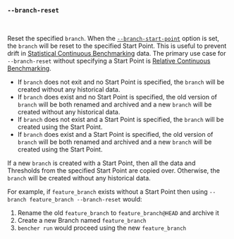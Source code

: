 
### `--branch-reset`

<br />

Reset the specified `branch`.
When the [`--branch-start-point`][branch start point] option is set,
the `branch` will be reset to the specified Start Point.
This is useful to prevent drift in [Statistical Continuous Benchmarking][statistical continuous benchmarking] data.
The primary use case for `--branch-reset` without specifying a Start Point
is [Relative Continuous Benchmarking][relative continuous benchmarking].

- If `branch` does not exit and no Start Point is specified, the `branch` will be created without any historical data.
- If `branch` does exist and no Start Point is specified,
  the old version of `branch` will be both renamed and archived
  and a new `branch` will be created without any historical data.
- If `branch` does not exist and a Start Point is specified,
  the `branch` will be created using the Start Point.
- If `branch` does exist and a Start Point is specified,
  the old version of `branch` will be both renamed and archived
  and a new `branch` will be created using the Start Point.

If a new `branch` is created with a Start Point,
then all the data and Thresholds from the specified Start Point are copied over.
Otherwise, the `branch` will be created without any historical data.

For example, if `feature_branch` exists without a Start Point
then using `--branch feature_branch --branch-reset`
would:

1. Rename the old `feature_branch` to `feature_branch@HEAD` and archive it
2. Create a new Branch named `feature_branch`
3. `bencher run` would proceed using the new `feature_branch`

[statistical continuous benchmarking]: /docs/how-to/track-benchmarks/#statistical-continuous-benchmarking
[relative continuous benchmarking]: /docs/how-to/track-benchmarks/#relative-continuous-benchmarking

[branch start point]: #--branch-start-point-branch